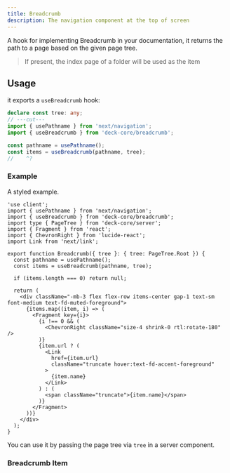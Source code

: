 ```yaml
---
title: Breadcrumb
description: The navigation component at the top of screen
---
```


A hook for implementing Breadcrumb in your documentation, it returns the path to
a page based on the given page tree.

> If present, the index page of a folder will be used as the item

## Usage

it exports a `useBreadcrumb` hook:

```ts twoslash
declare const tree: any;
// ---cut---
import { usePathname } from 'next/navigation';
import { useBreadcrumb } from 'deck-core/breadcrumb';

const pathname = usePathname();
const items = useBreadcrumb(pathname, tree);
//    ^?
```

### Example

A styled example.

```tsx
'use client';
import { usePathname } from 'next/navigation';
import { useBreadcrumb } from 'deck-core/breadcrumb';
import type { PageTree } from 'deck-core/server';
import { Fragment } from 'react';
import { ChevronRight } from 'lucide-react';
import Link from 'next/link';

export function Breadcrumb({ tree }: { tree: PageTree.Root }) {
  const pathname = usePathname();
  const items = useBreadcrumb(pathname, tree);

  if (items.length === 0) return null;

  return (
    <div className="-mb-3 flex flex-row items-center gap-1 text-sm font-medium text-fd-muted-foreground">
      {items.map((item, i) => (
        <Fragment key={i}>
          {i !== 0 && (
            <ChevronRight className="size-4 shrink-0 rtl:rotate-180" />
          )}
          {item.url ? (
            <Link
              href={item.url}
              className="truncate hover:text-fd-accent-foreground"
            >
              {item.name}
            </Link>
          ) : (
            <span className="truncate">{item.name}</span>
          )}
        </Fragment>
      ))}
    </div>
  );
}
```

You can use it by passing the page tree via `tree` in a server component.

### Breadcrumb Item

<AutoTypeTable path="./content/docs/headless/props.ts" name="BreadcrumbItem" />
